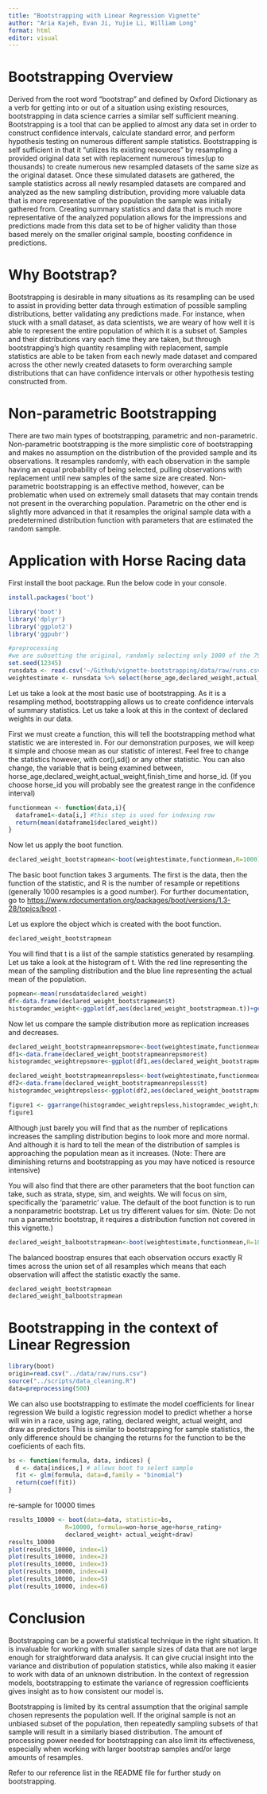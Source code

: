 ```yaml
---
title: "Bootstrapping with Linear Regression Vignette"
author: "Aria Kajeh, Evan Ji, Yujie Li, William Long"
format: html
editor: visual
---
```


# Bootstrapping Overview

Derived from the root word "bootstrap" and defined by Oxford Dictionary as a verb for getting into or out of a situation using existing resources, bootstrapping in data science carries a similar self sufficient meaning. Bootstrapping is a tool that can be applied to almost any data set in order to construct confidence intervals, calculate standard error, and perform hypothesis testing on numerous different sample statistics. Bootstrapping is self sufficient in that it "utilizes its existing resources" by resampling a provided original data set with replacement numerous times(up to thousands) to create numerous new resampled datasets of the same size as the original dataset. Once these simulated datasets are gathered, the sample statistics across all newly resampled datasets are compared and analyzed as the new sampling distribution, providing more valuable data that is more representative of the population the sample was initially gathered from. Creating summary statistics and data that is much more representative of the analyzed population allows for the impressions and predictions made from this data set to be of higher validity than those based merely on the smaller original sample, boosting confidence in predictions.

# Why Bootstrap?

Bootstrapping is desirable in many situations as its resampling can be used to assist in providing better data through estimation of possible sampling distributions, better validating any predictions made. For instance, when stuck with a small dataset, as data scientists, we are weary of how well it is able to represent the entire population of which it is a subset of. Samples and their distributions vary each time they are taken, but through bootstrapping's high quantity resampling with replacement, sample statistics are able to be taken from each newly made dataset and compared across the other newly created datasets to form overarching sample distributions that can have confidence intervals or other hypothesis testing constructed from.

# Non-parametric Bootstrapping

There are two main types of bootstrapping, parametric and non-parametric. Non-parametric bootstrapping is the more simplistic core of bootstrapping and makes no assumption on the distribution of the provided sample and its observations. It resamples randomly, with each observation in the sample having an equal probability of being selected, pulling observations with replacement until new samples of the same size are created. Non-parametric bootstrapping is an effective method, however, can be problematic when used on extremely small datasets that may contain trends not present in the overarching population. Parametric on the other end is slightly more advanced in that it resamples the original sample data with a predetermined distribution function with parameters that are estimated the random sample.

# Application with Horse Racing data

First install the boot package. Run the below code in your console.

```r
install.packages('boot')
```

```r
library('boot')
library('dplyr')
library('ggplot2')
library('ggpubr')
```

```r
#preprocessing
#we are subsetting the original, randomly selecting only 1000 of the 79,446 observations to show the benefits of bootstrapping.
set.seed(12345)
runsdata <- read.csv('~/Github/vignette-bootstrapping/data/raw/runs.csv')
weightestimate <- runsdata %>% select(horse_age,declared_weight,actual_weight,finish_time,horse_id) %>% sample_n(7000)


```

Let us take a look at the most basic use of bootstrapping. As it is a resampling method, bootstrapping allows us to create confidence intervals of summary statistics. Let us take a look at this in the context of declared weights in our data.

First we must create a function, this will tell the bootstrapping method what statistic we are interested in. For our demonstration purposes, we will keep it simple and choose mean as our statistic of interest. Feel free to change the statistics however, with cor(),sd() or any other statistic. You can also change, the variable that is being examined between, horse_age,declared_weight,actual_weight,finish_time and horse_id. (If you choose horse_id you will probably see the greatest range in the confidence interval)

```r
functionmean <- function(data,i){
  dataframe1<-data[i,] #this step is used for indexing row
  return(mean(dataframe1$declared_weight))
}
```

Now let us apply the boot function.

```r
declared_weight_bootstrapmean<-boot(weightestimate,functionmean,R=1000)
```

The basic boot function takes 3 arguments. The first is the data, then the function of the statistic, and R is the number of resample or repetitions (generally 1000 resamples is a good number). For further documentation, go to <https://www.rdocumentation.org/packages/boot/versions/1.3-28/topics/boot> .


Let us explore the object which is created with the boot function.

```r
declared_weight_bootstrapmean
```

You will find that t is a list of the sample statistics generated by resampling. Let us take a look at the histogram of t. With the red line representing the mean of the sampling distribution and the blue line representing the actual mean of the population.
```r
popmean<-mean(runsdata$declared_weight)
df<-data.frame(declared_weight_bootstrapmean$t)
histogramdec_weight<-ggplot(df,aes(declared_weight_bootstrapmean.t))+geom_histogram(aes(y=..density..),color='black',fill='pink')+geom_density(fill='blue',alpha=0.4)+geom_vline(aes(xintercept=mean(declared_weight_bootstrapmean.t)),color ='red', linetype = 'dashed', size =1)+geom_vline(aes(xintercept=popmean),color ='blue', linetype = 'solid', size =1)
```
Now let us compare the sample distribution more as replication increases and decreases.
```r
declared_weight_bootstrapmeanrepsmore<-boot(weightestimate,functionmean,R=10000)
df1<-data.frame(declared_weight_bootstrapmeanrepsmore$t)
histogramdec_weightrepsmore<-ggplot(df1,aes(declared_weight_bootstrapmeanrepsmore.t))+geom_histogram(aes(y=..density..),color='black',fill='pink')+geom_density(fill='blue',alpha=0.4)+geom_vline(aes(xintercept=mean(declared_weight_bootstrapmeanrepsmore.t)),color ='red', linetype = 'dashed', size =1)+geom_vline(aes(xintercept=popmean),color ='blue', linetype = 'solid', size =1)

declared_weight_bootstrapmeanrepsless<-boot(weightestimate,functionmean,R=100)
df2<-data.frame(declared_weight_bootstrapmeanrepsless$t)
histogramdec_weightrepsless<-ggplot(df2,aes(declared_weight_bootstrapmeanrepsless.t))+geom_histogram(aes(y=..density..),color='black',fill='pink')+geom_density(fill='blue',alpha=0.4)+geom_vline(aes(xintercept=mean(declared_weight_bootstrapmeanrepsless.t)),color ='red', linetype = 'dashed', size =1)+geom_vline(aes(xintercept=popmean),color ='blue', linetype = 'solid', size =1)

```
```r
figure1 <- ggarrange(histogramdec_weightrepsless,histogramdec_weight,histogramdec_weightrepsmore,ncol=1)
figure1
```
Although just barely you will find that as the number of replications increases the sampling distribution begins to look more and more normal. And although it is hard to tell the mean of the distribution of samples is approaching the population mean as it increases. (Note: There are diminishing returns and bootstrapping as you may have noticed is resource intensive)



You will also find that there are other parameters that the boot function can take, such as strata, stype, sim, and weights. We will focus on sim, specifically the 'parametric' value. The default of the boot function is to run a nonparametric bootstrap. Let us try different values for sim. (Note: Do not run a parametric bootstrap, it requires a distribution function not covered in this vignette.)

```r
declared_weight_balbootstrapmean<-boot(weightestimate,functionmean,R=1000,sim='balanced')
```

The balanced boostrap ensures that each observation occurs exactly R times across the union set of all resamples which means that each observation will affect the statistic exactly the same.

```r
declared_weight_bootstrapmean
declared_weight_balbootstrapmean
```

# Bootstrapping in the context of Linear Regression

```r
library(boot)
origin=read.csv("../data/raw/runs.csv")
source("../scripts/data_cleaning.R")
data=preprocessing(500)

```

We can also use bootstrapping to estimate the model coefficients for linear regression We build a logistic regression model to predict whether a horse will win in a race, using age, rating, declared weight, actual weight, and draw as predictors This is similar to bootstrapping for sample statistics, the only difference should be changing the returns for the function to be the coeficients of each fits.

```r
bs <- function(formula, data, indices) {
  d <- data[indices,] # allows boot to select sample
  fit <- glm(formula, data=d,family = "binomial")
  return(coef(fit))
}
```

re-sample for 10000 times

```r
results_10000 <- boot(data=data, statistic=bs,
                R=10000, formula=won~horse_age+horse_rating+
                declared_weight+ actual_weight+draw)
results_10000
plot(results_10000, index=1) 
plot(results_10000, index=2)
plot(results_10000, index=3)
plot(results_10000, index=4) 
plot(results_10000, index=5)
plot(results_10000, index=6)
```

# Conclusion

Bootstrapping can be a powerful statistical technique in the right situation. It is invaluable for working with smaller sample sizes of data that are not large enough for straightforward data analysis. It can give crucial insight into the variance and distribution of population statistics, while also making it easier to work with data of an unknown distribution. In the context of regression models, bootstrapping to estimate the variance of regression coefficients gives insight as to how consistent our model is.

Bootstrapping is limited by its central assumption that the original sample chosen represents the population well. If the original sample is not an unbiased subset of the population, then repeatedly sampling subsets of that sample will result in a similarly biased distribution. The amount of processing power needed for bootstrapping can also limit its effectiveness, especially when working with larger bootstrap samples and/or large amounts of resamples.

Refer to our reference list in the README file for further study on bootstrapping.
